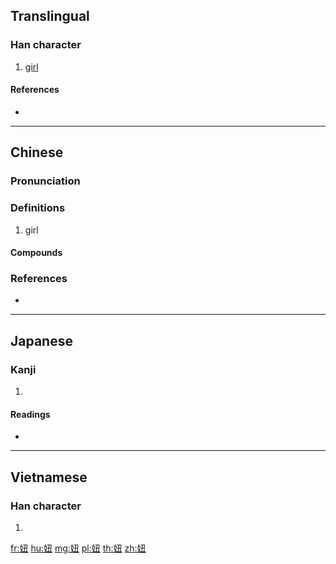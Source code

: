 {{character info/new}}
==Translingual==

===Han character===
{{Han char|rn=38|rad=女|as=04|sn=7|four=47415|canj=VNG|ids=⿰女丑}}

# [[girl]]

====References====
* {{Han ref|kx=0256.320|dkj=06098|dj=0521.110|hdz=21033.100|uh=599E|ud=22942|bh=A7AC|bd=42924}}

----

==Chinese==
{{zh-forms}}

===Pronunciation===
{{zh-pron
|m=niū
|c=nau5,nau2
|mn=niu
|cat=
}}

===Definitions===
{{zh-hanzi}}

# {{lb|zh|colloquial}} girl

====Compounds====
{{zh-der|妞妞|小妞|泡妞|胖妞}}

===References===
* {{R:yue:Hanzi}}

----

==Japanese==

===Kanji===
{{ja-kanji|grade=|rs=女04}}

# {{defn|lang=ja|sort=女04}}

====Readings====
* {{ja-readings|on=[[じゅう]] (jū), [[にゅ]] (nyu), [[ちゅう]] (chū)|kun=}}

----

==Vietnamese==

===Han character===
{{vi-hantu|[[nữu]]|rs=女04}}

# {{defn|lang=vi|sort=女04}}

[[fr:妞]]
[[hu:妞]]
[[mg:妞]]
[[pl:妞]]
[[th:妞]]
[[zh:妞]]